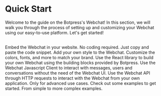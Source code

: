 
# Quick Start

Welcome to the guide on the Botpress's Webchat! In this section, we will walk you through the process of setting up and customizing your Webchat using our easy-to-use platform. Let's get started!

<br />

<div className="grid grid-cols-1 md:grid-cols-2 lg:grid-cols-3 gap-4">
  <LinkCard title="Embedded Webchat" href="embedded" icon="desktop">
    Embed the Webchat in your website. No coding required. Just copy and paste the code snippet.
  </LinkCard>

  <LinkCard title="Theming" href="theming" icon="dashboard">
    Add your own style to the Webchat. Customize the colors, fonts, and more to match your brand.
  </LinkCard>

  <LinkCard title="React Libary" href="react" icon="react">
    Use the React library to build your own Webchat using the building blocks provided by Botpress.
  </LinkCard>

  <LinkCard title="Javascript Client" href="javascript-client" icon="javascript">
    Use the Webchat Javascript Client to interact with messages, users and conversations without the need of the Webchat UI.
  </LinkCard>

  <LinkCard title="Webchat Api" href="api" icon="code">
    Use the Webchat API through HTTP requests to interact with the Webchat from your own application. Only for advanced use cases.
  </LinkCard>

  <LinkCard title="Examples" href="examples" icon="community">
    Check out some examples to get started. From simple to more complex examples.
  </LinkCard>
</div>

